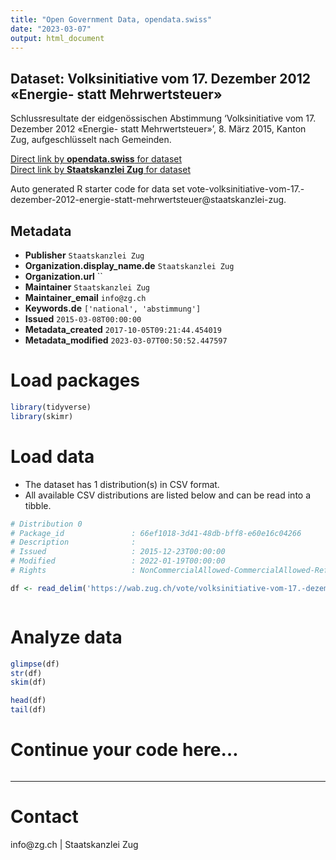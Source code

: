 ```yaml
---
title: "Open Government Data, opendata.swiss"
date: "2023-03-07"
output: html_document
---
```


## Dataset: Volksinitiative vom 17. Dezember 2012 «Energie- statt Mehrwertsteuer»

Schlussresultate der eidgenössischen Abstimmung 'Volksinitiative vom 17. Dezember 2012 «Energie- statt Mehrwertsteuer»', 8. März 2015, Kanton Zug, aufgeschlüsselt nach Gemeinden.

[Direct link by **opendata.swiss** for dataset](https://opendata.swiss/de/dataset/volksinitiative-vom-17-dezember-2012-energie-statt-mehrwertsteuer)<br>
[Direct link by **Staatskanzlei Zug** for dataset](https://wab.zug.ch/vote/volksinitiative-vom-17.-dezember-2012-energie-statt-mehrwertsteuer/data)

Auto generated R starter code for data set vote-volksinitiative-vom-17.-dezember-2012-energie-statt-mehrwertsteuer@staatskanzlei-zug.

## Metadata

- **Publisher** `Staatskanzlei Zug`
- **Organization.display_name.de** `Staatskanzlei Zug`
- **Organization.url** ``
- **Maintainer** `Staatskanzlei Zug`
- **Maintainer_email** `info@zg.ch`
- **Keywords.de** `['national', 'abstimmung']`
- **Issued** `2015-03-08T00:00:00`
- **Metadata_created** `2017-10-05T09:21:44.454019`
- **Metadata_modified** `2023-03-07T00:50:52.447597`


# Load packages

```r

library(tidyverse)
library(skimr)

```

# Load data

-   The dataset has 1 distribution(s) in CSV format.
-   All available CSV distributions are listed below and can be read into a tibble.

```r

# Distribution 0
# Package_id               : 66ef1018-3d41-48db-bff8-e60e16c04266
# Description              : 
# Issued                   : 2015-12-23T00:00:00
# Modified                 : 2022-01-19T00:00:00
# Rights                   : NonCommercialAllowed-CommercialAllowed-ReferenceRequired

df <- read_delim('https://wab.zug.ch/vote/volksinitiative-vom-17.-dezember-2012-energie-statt-mehrwertsteuer/data-csv')



```

# Analyze data

```r

glimpse(df)
str(df)
skim(df)

head(df)
tail(df)

```

# Continue your code here...

```r

```

------------------------------------------------------------------------

# Contact

info@zg.ch | Staatskanzlei Zug
